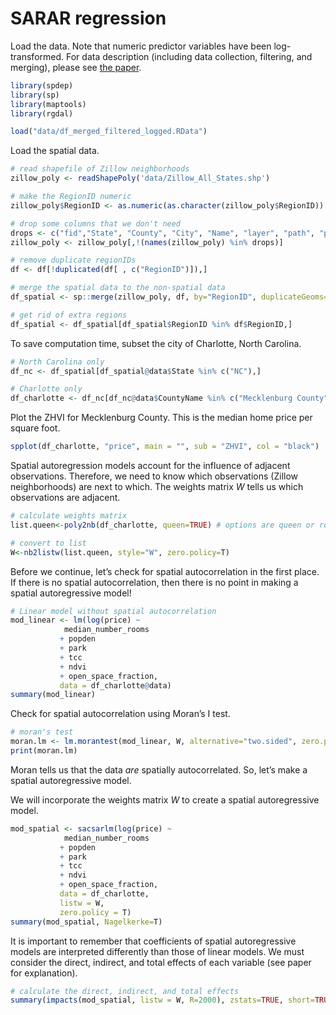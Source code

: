 # SARAR regression

Load the data. Note that numeric predictor variables have been log-transformed. For data description (including data collection, filtering, and merging), please see [the paper](https://www.sciencedirect.com/science/article/pii/S1618866720306117).

```r
library(spdep)
library(sp)
library(maptools)
library(rgdal)

load("data/df_merged_filtered_logged.RData")
```

Load the spatial data.

```r
# read shapefile of Zillow neighborhoods
zillow_poly <- readShapePoly('data/Zillow_All_States.shp')

# make the RegionID numeric
zillow_poly$RegionID <- as.numeric(as.character(zillow_poly$RegionID))

# drop some columns that we don't need
drops <- c("fid","State", "County", "City", "Name", "layer", "path", "population") 
zillow_poly <- zillow_poly[,!(names(zillow_poly) %in% drops)] 

# remove duplicate regionIDs
df <- df[!duplicated(df[ , c("RegionID")]),]

# merge the spatial data to the non-spatial data
df_spatial <- sp::merge(zillow_poly, df, by="RegionID", duplicateGeoms=T)

# get rid of extra regions
df_spatial <- df_spatial[df_spatial$RegionID %in% df$RegionID,]
```

To save computation time, subset the city of Charlotte, North Carolina. 

```r
# North Carolina only
df_nc <- df_spatial[df_spatial@data$State %in% c("NC"),]

# Charlotte only
df_charlotte <- df_nc[df_nc@data$CountyName %in% c("Mecklenburg County"),]
```

Plot the ZHVI for Mecklenburg County. This is the median home price per square foot. 

```r
spplot(df_charlotte, "price", main = "", sub = "ZHVI", col = "black")
```

Spatial autoregression models account for the influence of adjacent observations. Therefore, we need to know which observations (Zillow neighborhoods) are next to which. The weights matrix $W$ tells us which observations are adjacent. 

```r
# calculate weights matrix
list.queen<-poly2nb(df_charlotte, queen=TRUE) # options are queen or rook

# convert to list
W<-nb2listw(list.queen, style="W", zero.policy=T)
```

Before we continue, let's check for spatial autocorrelation in the first place. If there is no spatial autocorrelation, then there is no point in making a spatial autoregressive model!

```r
# Linear model without spatial autocorrelation
mod_linear <- lm(log(price) ~ 
            median_number_rooms
           + popden
           + park
           + tcc
           + ndvi
           + open_space_fraction,
           data = df_charlotte@data)
summary(mod_linear)
```

Check for spatial autocorrelation using Moran's I test. 

```r
# moran's test
moran.lm <- lm.morantest(mod_linear, W, alternative="two.sided", zero.policy = T)
print(moran.lm)
```

Moran tells us that the data *are* spatially autocorrelated. So, let's make a spatial autoregressive model. 

We will incorporate the weights matrix $W$ to create a spatial autoregressive model. 

```r
mod_spatial <- sacsarlm(log(price) ~ 
            median_number_rooms
           + popden
           + park
           + tcc
           + ndvi
           + open_space_fraction,
           data = df_charlotte,
           listw = W,
           zero.policy = T)
summary(mod_spatial, Nagelkerke=T)
```

It is important to remember that coefficients of spatial autoregressive models are interpreted differently than those of linear models. We must consider the direct, indirect, and total effects of each variable (see paper for explanation). 

```r
# calculate the direct, indirect, and total effects
summary(impacts(mod_spatial, listw = W, R=2000), zstats=TRUE, short=TRUE)
```


